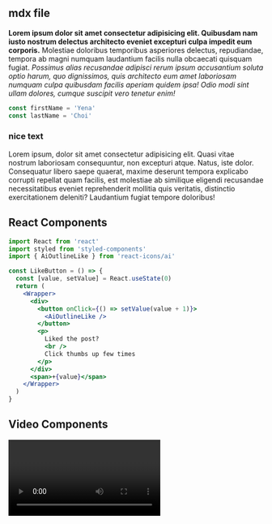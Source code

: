 
<section className="mdx-page">

## mdx file

**Lorem ipsum dolor sit amet consectetur adipisicing elit. Quibusdam nam iusto nostrum delectus architecto eveniet excepturi culpa impedit eum corporis.** Molestiae doloribus temporibus asperiores delectus, repudiandae, tempora ab magni numquam laudantium facilis nulla obcaecati quisquam fugiat. _Possimus alias recusandae adipisci rerum ipsum accusantium soluta optio harum, quo dignissimos, quis architecto eum amet laboriosam numquam culpa quibusdam facilis aperiam quidem ipsa! Odio modi sint ullam dolores, cumque suscipit vero tenetur enim!_

<div className="code">

```js
const firstName = 'Yena'
const lastName = 'Choi'
```

</div>

<div className="nice-text">

<h3>nice text</h3>

<FiInfo className="nice-text-icon"></FiInfo>

Lorem ipsum, dolor sit amet consectetur adipisicing elit. Quasi vitae nostrum laboriosam consequuntur, non excepturi atque. Natus, iste dolor. Consequatur libero saepe quaerat, maxime deserunt tempora explicabo corrupti repellat quam facilis, est molestiae ab similique eligendi recusandae necessitatibus eveniet reprehenderit mollitia quis veritatis, distinctio exercitationem deleniti? Laudantium fugiat tempore doloribus!

</div>

<h2 className="margin-mdx-top"> React Components</h2>

<div className="set-middle">

<Counter />

```jsx
import React from 'react'
import styled from 'styled-components'
import { AiOutlineLike } from 'react-icons/ai'

const LikeButton = () => {
  const [value, setValue] = React.useState(0)
  return (
    <Wrapper>
      <div>
        <button onClick={() => setValue(value + 1)}>
          <AiOutlineLike />
        </button>
        <p>
          Liked the post?
          <br />
          Click thumbs up few times
        </p>
      </div>
      <span>+{value}</span>
    </Wrapper>
  )
}
```

</div>

<LikeButton />

<h2>Video Components</h2>
<RegVideo />
<Video />
<h2>heading 2</h2>
<h2 title> title #2</h2>
<h4>inline code</h4>

`console.log('hello')`

<h4>blockquote element</h4>

<blockquote display="default">
  Molestiae doloribus temporibus asperiores delectus, repudiandae, tempora ab
  magni numquam laudantium facilis nulla obcaecati quisquam fugiat
</blockquote>

<blockquote display="info">
  Molestiae doloribus temporibus asperiores delectus, repudiandae, tempora ab
  magni numquam laudantium facilis nulla obcaecati quisquam fugiat
</blockquote>

<blockquote display="warning">
  Molestiae doloribus temporibus asperiores delectus, repudiandae, tempora ab
  magni numquam laudantium facilis nulla obcaecati quisquam fugiat
</blockquote>

<blockquote>
  Molestiae doloribus temporibus asperiores delectus, repudiandae, tempora ab
  magni numquam laudantium facilis nulla obcaecati quisquam fugiat. Possimus
  alias recusandae adipisci rerum ipsum accusantium soluta optio harum, quo
  dignissimos, quis architecto eum amet laboriosam numquam culpa quibusdam
  facilis aperiam quidem ipsa! Odio modi sint ullam dolores, cumque suscipit
  vero tenetur enim!
</blockquote>

#### Javascript

```js
// comments
const name = 'john'
const channel = 'coding addict'

function featuredProducts(data) {
  return data.filter(item => {
    return item.featured === true
  })
}
featuredProducts()
```

#### JSX

```jsx
import React from 'react'

const Counter = () => {
  const [count, setCount] = React.useState(0)
  return (
    <section className="counter">
      <h4>show some love to MDX</h4>
      <h4>likes {count}</h4>
      <button className="btn btn-danger" onClick={() => setCount(count + 1)}>
        i like mdx
      </button>
    </section>
  )
}
export default Counter
```

#### HTML

```html
<h1>hello world</h1>
<p class="random">random text</p>
<section class="contact">
  <div class="title">
    <h1>contact us</h1>
  </div>
</section>
```

#### CSS

```css
max-width: 500px;
border-radius: var(--radius);
padding: 1rem 1.5rem;
background: var(--clr-grey-10);
text-align: center;
```

<Link to="/posts" className="btn center-btn">
  To all posts
</Link>

</section>
